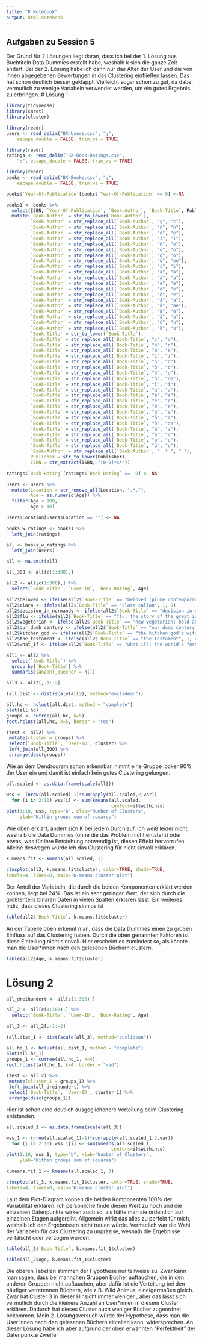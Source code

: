 ```yaml
---
title: "R Notebook"
output: html_notebook
---
```

## Aufgaben zu Session 5

Der Grund für 2 Lösungen liegt daran, dass ich bei der 1. Lösung aus Buchtiteln Data Dummies erstellt habe, weshalb k sich die ganze Zeit ändert. Bei der 2. Lösung habe ich dann nur das Alter der User und die von ihnen abgegebenen Bewertungen in das Clustering einfließen lassen. Das hat schon deutlich besser geklappt. Vielleicht sogar schon zu gut, da dabei vermutlich zu wenige Variabeln verwendet werden, um ein gutes Ergebnis zu erbringen.
# Lösung 1
```r
library(tidyverse)
library(caret)
library(cluster)
```
```r
library(readr)
users <- read_delim("BX-Users.csv", ";", 
    escape_double = FALSE, trim_ws = TRUE)
```
```r
library(readr)
ratings <- read_delim("BX-Book-Ratings.csv", 
    ";", escape_double = FALSE, trim_ws = TRUE)
```
```r
library(readr)
books <- read_delim("BX-Books.csv", ";", 
    escape_double = FALSE, trim_ws = TRUE)
```

```r
books$`Year-Of-Publication`[books$`Year-Of-Publication` == 0] <-NA
```

```r
books1 <- books %>%
  select(ISBN, `Year-Of-Publication`, `Book-Author`, `Book-Title`, Publisher) %>%
  mutate(`Book-Author` = str_to_lower(`Book-Author`), 
         `Book-Author` = str_replace_all(`Book-Author`, "ç", "c"),
         `Book-Author` = str_replace_all(`Book-Author`, "ñ", "n"),
         `Book-Author` = str_replace_all(`Book-Author`, "é", "e"),
         `Book-Author` = str_replace_all(`Book-Author`, "í", "i"),
         `Book-Author` = str_replace_all(`Book-Author`, "ó", "o"),
         `Book-Author` = str_replace_all(`Book-Author`, "ò", "o"),
         `Book-Author` = str_replace_all(`Book-Author`, "ô", "o"),
         `Book-Author` = str_replace_all(`Book-Author`, "ö", "oe"),
         `Book-Author` = str_replace_all(`Book-Author`, "ï", "i"),
         `Book-Author` = str_replace_all(`Book-Author`, "á", "a"),
         `Book-Author` = str_replace_all(`Book-Author`, "à", "a"),
         `Book-Author` = str_replace_all(`Book-Author`, "è", "e"),
         `Book-Author` = str_replace_all(`Book-Author`, "ê", "e"),
         `Book-Author` = str_replace_all(`Book-Author`, "ë", "e"),
         `Book-Author` = str_replace_all(`Book-Author`, "å", "a"),
         `Book-Author` = str_replace_all(`Book-Author`, "ä", "ae"),
         `Book-Author` = str_replace_all(`Book-Author`, "ã", "a"),
         `Book-Author` = str_replace_all(`Book-Author`, "â", "a"),
         `Book-Author` = str_replace_all(`Book-Author`, "ú", "u"),
         `Book-Author` = str_replace_all(`Book-Author`, "ü", "u"),
         `Book-Title` = str_to_lower(`Book-Title`),
         `Book-Title` = str_replace_all(`Book-Title`, "ç", "c"),
         `Book-Title` = str_replace_all(`Book-Title`, "ñ", "n"),
         `Book-Title` = str_replace_all(`Book-Title`, "é", "e"),
         `Book-Title` = str_replace_all(`Book-Title`, "í", "i"),
         `Book-Title` = str_replace_all(`Book-Title`, "ó", "o"),
         `Book-Title` = str_replace_all(`Book-Title`, "ò", "o"),
         `Book-Title` = str_replace_all(`Book-Title`, "ô", "o"),
         `Book-Title` = str_replace_all(`Book-Title`, "ö", "oe"),
         `Book-Title` = str_replace_all(`Book-Title`, "ï", "i"),
         `Book-Title` = str_replace_all(`Book-Title`, "á", "a"),
         `Book-Title` = str_replace_all(`Book-Title`, "à", "a"),
         `Book-Title` = str_replace_all(`Book-Title`, "è", "e"),
         `Book-Title` = str_replace_all(`Book-Title`, "ê", "e"),
         `Book-Title` = str_replace_all(`Book-Title`, "ë", "e"),
         `Book-Title` = str_replace_all(`Book-Title`, "å", "a"),
         `Book-Title` = str_replace_all(`Book-Title`, "ä", "ae"),
         `Book-Title` = str_replace_all(`Book-Title`, "ã", "a"),
         `Book-Title` = str_replace_all(`Book-Title`, "â", "a"),
         `Book-Title` = str_replace_all(`Book-Title`, "ú", "u"),
         `Book-Title` = str_replace_all(`Book-Title`, "ü", "u"),
         `Book-Author` = str_replace_all(`Book-Author`, " .* ", " "),
         Publisher = str_to_lower(Publisher),
         ISBN = str_extract(ISBN, "[0-9]*X*")) 
```


```r
ratings$`Book-Rating`[ratings$`Book-Rating` ==  0] <- NA
```



```r
users <- users %>%
  mutate(Location = str_remove_all(Location, ".*,"),
         Age = as.numeric(Age)) %>%
  filter(Age < 100,
         Age > 10)
```
```r
users$Location[users$Location == ""] <- NA
```

```r
books_w_ratings <- books1 %>%
  left_join(ratings)
```

```r
all <- books_w_ratings %>%
  left_join(users)
```


```r
all <- na.omit(all)
```

```r
all_300 <- all[c(1:300),]
```


```r
all2 <- all[c(1:300),] %>%
  select(`Book-Title`, `User-ID`, `Book-Rating`, Age) 
```

```r
all2$beloved <- ifelse(all2$`Book-Title` == "beloved (plume contemporary fiction)", 1, 0)  
all2$clara <- ifelse(all2$`Book-Title` == "clara callan", 1, 0) 
all2$decision_in_normandy <- ifelse(all2$`Book-Title` == "decision in normandy", 1, 0) 
all2$flu <- ifelse(all2$`Book-Title` == "flu: the story of the great influenza pandemic of 1918 and the search for the virus that caused it", 1, 0) 
all2$vegetarian <- ifelse(all2$`Book-Title` == "new vegetarian: bold and beautiful recipes for every occasion", 1, 0) 
all2$our_dumb_century <- ifelse(all2$`Book-Title` == "our dumb century: the onion presents 100 years of headlines from america's finest news source", 1, 0) 
all2$kitchen_god <- ifelse(all2$`Book-Title` == "the kitchen god's wife", 1, 0) 
all2$the_testament <- ifelse(all2$`Book-Title` == "the testament", 1, 0) 
all2$what_if <- ifelse(all2$`Book-Title` == "what if?: the world's foremost military historians imagine what might have been", 1, 0) 
```

```r
all1 <- all2 %>%
  select(`Book-Title`) %>%
  group_by(`Book-Title`) %>%
  summarise(anzahl_buecher = n())
```


```r
all3 <- all2[,-1:-2]
```


```r
(all.dist <- dist(scale(all3), method="euclidean"))
```

```r
all.hc <- hclust(all.dist, method = "complete")
plot(all.hc)
groups <- cutree(all.hc, k=5)
rect.hclust(all.hc, k=5, border = "red")
```
```r
(test <- all2) %>%
 mutate(cluster = groups) %>%
 select(`Book-Title`, `User-ID`, cluster) %>%
 left_join(all_300) %>%
 arrange(desc(groups))
```
Wie an dem Dendrogram schon erkennbar, nimmt eine Gruppe locker 90% der User ein und damit ist einfach kein gutes Clustering gelungen. 
```r
all.scaled <- as.data.frame(scale(all3))
```

```r
wss <- (nrow(all.scaled)-1)*sum(apply(all.scaled,2,var))
  for (i in 2:10) wss[i] <- sum(kmeans(all.scaled,
                                       centers=i)$withinss)
plot(1:10, wss, type="b", xlab="Number of Clusters",
     ylab="Within groups sum of squares")
```
Wie oben erklärt, ändert sich K bei jedem Durchlauf. Ich weiß leider nicht, weshalb die Data Dummies (ohne die das Problem nicht entsteht) oder etwas, was für ihre Entstehung notwendig ist, diesen Effekt hervorrufen. Alleine deswegen würde ich das Clustering für nicht sinvoll erklären.
```r
k.means.fit <- kmeans(all.scaled, 3)
```
```r
clusplot(all3, k.means.fit$cluster, color=TRUE, shade=TRUE,
labels=4, lines=0, main="K-means cluster plot")
```
Der Anteil der Variabeln, die durch die beiden Komponenten erklärt werden können, liegt bei 24%. Das ist ein sehr geringer Wert, der sich durch die größtenteils binären Daten in vielen Spalten erklären lässt. Ein weiteres Indiz, dass dieses Clustering sinnlos ist
```r
table(all2$`Book-Title`, k.means.fit$cluster)
```

An der Tabelle oben erkennt man, dass die Data Dummies einen zu großen Einfluss auf das Clustering haben. Durch die oben genannten Faktoren ist diese Einteilung nicht sinnvoll. Hier erscheint es zumindest so, als könnte man die User*innen nach den gelesenen Büchern clustern.

```r
table(all2$Age, k.means.fit$cluster)
```
# Lösung 2
```r
all_dreihundert <- all[c(1:300),]
```


```r
all_2 <- all[c(1:300),] %>%
  select(`Book-Title`, `User-ID`, `Book-Rating`, Age) 
```


```r
all_3 <- all_2[,-1:-2]
```


```r
(all.dist_1 <- dist(scale(all_3), method="euclidean"))
```

```r
all.hc_1 <- hclust(all.dist_1, method = "complete")
plot(all.hc_1)
groups_1 <- cutree(all.hc_1, k=4)
rect.hclust(all.hc_1, k=4, border = "red")
```
```r
(test <- all_2) %>%
 mutate(cluster_1 = groups_1) %>%
 left_join(all_dreihundert) %>%
 select(`Book-Title`, `User-ID`, cluster_1) %>%
 arrange(desc(groups_1))
```
Hier ist schon eine deutlich ausgeglichenere Verteilung beim Clustering entstanden. 
```r
all.scaled_1 <- as.data.frame(scale(all_3))
```

```r
wss_1 <- (nrow(all.scaled_1)-1)*sum(apply(all.scaled_1,2,var))
  for (i in 2:10) wss_1[i] <- sum(kmeans(all.scaled_1,
                                       centers=i)$withinss)
plot(1:10, wss_1, type="b", xlab="Number of Clusters",
     ylab="Within groups sum of squares")
```
```r
k.means.fit_1 <- kmeans(all.scaled_1, 3)
```
```r
clusplot(all_3, k.means.fit_1$cluster, color=TRUE, shade=TRUE,
labels=4, lines=0, main="K-means cluster plot")
```

Laut dem Plot-Diagram können die beiden Komponenten 100% der Variabilität erklären. Ich persönliche finde diesen Wert zu hoch und die einzelnen Datenpunkte wirken auch so, als hätte man sie ordentlich auf einzelnen Etagen aufgereiht. Allgemein wirkt das alles zu perfekt für mich, weshalb ich den Ergebnissen nicht trauen würde. Vermutlich war die Wahl der Variabeln für das Clustering zu unpräzise, weshalb die Ergebnisse verfälscht oder verzogen wurden.

```r
table(all_2$`Book-Title`, k.means.fit_1$cluster)
```

```r
table(all_2$Age, k.means.fit_1$cluster)
```

Die oberen Tabellen stimmen der Hypothese nur teilweise zu. Zwar kann man sagen, dass bei mannchen Gruppen Bücher auftauchen, die in den anderen Gruppen nicht auftauchen, aber dafür ist die Verteilung bei den häufiger vetretennen Büchern, wie z.B. Wild Animus, eineigermaßen gleich. Zwar hat Cluster 3 in dieser Hinsicht immer weniger , aber das lässt sich vermutlich durch die kleinere Anzahl an User*innen in diesem Cluster erklären. Dadurch hat dieses Cluster auch weniger Bücher zugeordnet bekommen. Mein 2. Lösungsversuch würde der Hypothese, dass man die User'innen nach den gelesenen Büchern einteilen kann, widersprechen. An dieser Lösung habe ich aber aufgrund der oben erwähnten "Perfektheit" der Datenpunkte Zweifel